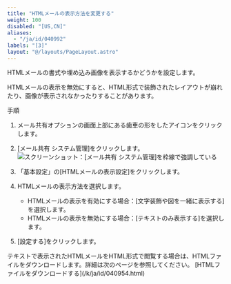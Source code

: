 ```yaml
---
title: "HTMLメールの表示方法を変更する"
weight: 100
disabled: "[US,CN]"
aliases:
  - "/ja/id/040992"
labels: "[3]"
layout: "@/layouts/PageLayout.astro"
---
```




HTMLメールの書式や埋め込み画像を表示するかどうかを設定します。

<Warning>
HTMLメールの表示を無効にすると、HTML形式で装飾されたレイアウトが崩れたり、画像が表示されなかったりすることがあります。

</Warning>

<Heading id="m_list_set_m_html_display_10">手順</Heading>

1. メール共有オプションの画面上部にある歯車の形をしたアイコンをクリックします。

1. [メール共有 システム管理]をクリックします。  
    <Img src="/k/kintone/img-ja/m_server_01.png" alt="スクリーンショット：[メール共有 システム管理]を枠線で強調している" />

1. 「基本設定」の[HTMLメールの表示設定]をクリックします。

1. HTMLメールの表示方法を選択します。

    * HTMLメールの表示を有効にする場合：[文字装飾や図を一緒に表示する]を選択します。
    * HTMLメールの表示を無効にする場合：[テキストのみ表示する]を選択します。

1. [設定する]をクリックします。

<Note>
テキストで表示されたHTMLメールをHTML形式で閲覧する場合は、HTMLファイルをダウンロードします。詳細は次のページを参照してください。  
[HTMLファイルをダウンロードする](/k/ja/id/040954.html)

</Note>
